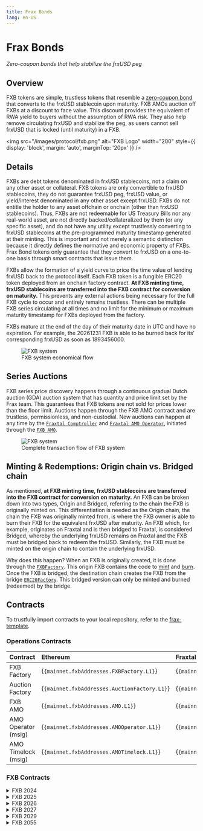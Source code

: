 ```yaml
---
title: Frax Bonds
lang: en-US
---
```


# Frax Bonds
*Zero-coupon bonds that help stabilize the frxUSD peg*

## Overview
FXB tokens are simple, trustless tokens that resemble a [zero-coupon bond](https://www.investopedia.com/terms/z/zero-couponbond.asp) that converts to the frxUSD stablecoin upon maturity. FXB AMOs auction off FXBs at a discount to face value. This discount provides the equivalent of RWA yield to buyers without the assumption of RWA risk. They also help remove circulating frxUSD and stabilize the peg, as users cannot sell frxUSD that is locked (until maturity) in a FXB.

<img
  src="/images/protocol/fxb.png"
  alt="FXB Logo"
  width="200"
  style={{ display: 'block', margin: 'auto', marginTop: '20px' }}
/>

## Details
FXBs are debt tokens denominated in frxUSD stablecoins, not a claim on any other asset or collateral. FXB tokens are only convertible to frxUSD stablecoins, they do not guarantee frxUSD peg, frxUSD value, or yield/interest denominated in any other asset except frxUSD. FXBs do not entitle the holder to any asset offchain or onchain (other than frxUSD stablecoins). Thus, FXBs are not redeemable for US Treasury Bills nor any real-world asset, are not directly backed/collateralized by them (or any specific asset), and do not have any utility except trustlessly converting to frxUSD stablecoins at the pre-programmed maturity timestamp generated at their minting. This is important and not merely a semantic distinction because it directly defines the normative and economic property of FXBs. Frax Bond tokens only guarantee that they convert to frxUSD on a one-to-one basis through smart contracts that issue them.

FXBs allow the formation of a yield curve to price the time value of lending frxUSD back to the protocol itself. Each FXB token is a fungible ERC20 token deployed from an onchain factory contract. **At FXB minting time, frxUSD stablecoins are transferred into the FXB contract for conversion on maturity.**  This prevents any external actions being necessary for the full FXB cycle to occur and entirely remains trustless. There can be multiple FXB series circulating at all times and no limit for the minimum or maximum maturity timestamp for FXBs deployed from the factory.

FXBs mature at the end of the day of their maturity date in UTC and have no expiration.  For example, the 20261231 FXB is able to be burned back for its' corresponding frxUSD as soon as 1893456000.

<figure style={{ textAlign: 'center', marginTop: '20px' }}>
  <img
    src="/images/protocol/fxb-black.png"
    alt="FXB system"
    style={{ display: 'block', margin: 'auto' }}
  />
  <figcaption style={{ marginTop: '10px', fontSize: '14px', color: '#555' }}>
    FXB system economical flow
  </figcaption>
</figure>


## Series Auctions
FXB series price discovery happens through a continuous gradual Dutch auction (GDA) auction system that has quantity and price limit set by the Frax team.  This guarantees that FXB tokens are not sold for prices lower than the floor limit. Auctions happen through the FXB AMO contract and are trustless, permissionless, and non-custodial.
New auctions can happen at any time by the [`Fraxtal Comptroller`](https://fraxscan.com/address/0xC4EB45d80DC1F079045E75D5d55de8eD1c1090E6) and [`Fraxtal AMO Operator`](https://fraxscan.com/address/0x5f25218ed9474b721d6a38c115107428E832fA2E), initiated through the [`FXB AMO`](https://fraxscan.com/address/0xE6ed07952dC9993DD52c6d991Fa809C00eBE58a3).

<figure style={{ textAlign: 'center', marginTop: '20px' }}>
  <img
    src="/images/protocol/fxb-amo-black.png"
    alt="FXB system"
    style={{ display: 'block', margin: 'auto' }}
  />
  <figcaption style={{ marginTop: '10px', fontSize: '14px', color: '#555' }}>
    Complete transaction flow of FXB system
  </figcaption>
</figure>


## Minting & Redemptions: Origin chain vs. Bridged chain
As mentioned, **at FXB minting time, frxUSD stablecoins are transferred into the FXB contract for conversion on maturity.**  An FXB can be broken down into two types, Origin and Bridged, referring to the chain the FXB is originally minted on.  This differentiation is needed as the Origin chain, the chain the FXB was originally minted from, is where the FXB owner is able to burn their FXB for the equivalent frxUSD after maturity.  An FXB which, for example, originates on Fraxtal and is then bridged to Fraxtal, is considered Bridged, whereby the underlying frxUSD remains on Fraxtal and the FXB must be bridged back to redeem the frxUSD.  Similarly, the FXB must be minted on the origin chain to contain the underlying frxUSD.

Why does this happen?  When an FXB is originally created, it is done through the [`FXBFactory`](https://github.com/FraxFinance/dev-frax-bonds/blob/develop/src/contracts/FXBFactory.sol).  This origin FXB contains the code to [mint](https://github.com/FraxFinance/dev-frax-bonds/blob/3608454b1e8a83b77b60afbd7ca541e2594bb1cd/src/contracts/FXB.sol#L110-L114) and [burn](https://github.com/FraxFinance/dev-frax-bonds/blob/3608454b1e8a83b77b60afbd7ca541e2594bb1cd/src/contracts/FXB.sol#L130-L134).  Once the FXB is bridged, the destination chain creates the FXB from the bridge [`ERC20Factory`](https://etherscan.io/address/0x6ca98f43719231d38f6426db64c7f3d5c7ce7876#code).  This bridged version can only be minted and burned (redeemed) by the bridge.

## Contracts
To trustfully import contracts to your local repository, refer to the [frax-template](https://github.com/fraxfinance/frax-template).

### Operations Contracts

| Contract            | Ethereum                                               | Fraxtal                                                |
| :------------------ | :----------------------------------------------------- | :----------------------------------------------------- |
| FXB Factory         | {<code>{mainnet.fxbAddresses.FXBFactory.L1}</code>}    | {<code>{mainnet.fxbAddresses.FXBFactory.L2}</code>}    |
| Auction Factory     | {<code>{mainnet.fxbAddresses.AuctionFactory.L1}</code>}| {<code>{mainnet.fxbAddresses.AuctionFactory.L2}</code>}|
| FXB AMO             | {<code>{mainnet.fxbAddresses.AMO.L1}</code>}           | {<code>{mainnet.fxbAddresses.AMO.L2}</code>}           |
| AMO Operator (msig) | {<code>{mainnet.fxbAddresses.AMOOperator.L1}</code>}   | {<code>{mainnet.fxbAddresses.AMOOperator.L2}</code>}   |
| AMO Timelock (msig) | {<code>{mainnet.fxbAddresses.AMOTimelock.L1}</code>}   | {<code>{mainnet.fxbAddresses.AMOTimelock.L2}</code>}   |

### FXB Contracts
<details>
<summary>FXB 2024</summary>
- **Origin Chain:** Ethereum<br />
- **Maturity Date:** December 31, 2024

| Contract  | Ethereum                                               | Fraxtal                                                |
| :-------- | :----------------------------------------------------- | :----------------------------------------------------- |
| Token     | {<code>{mainnet.fxbAddresses.FXB2024.L1}</code>}       | {<code>{mainnet.fxbAddresses.FXB2024.L2}</code>}       |
| Auction   | {<code>{mainnet.fxbAddresses.FXB2024Auction.L1}</code>}| {<code>{mainnet.fxbAddresses.FXB2024Auction.L2}</code>}|
| Oracle    | {<code>{mainnet.fxbAddresses.FXB2024Oracle.L1}</code>} | {<code>{mainnet.fxbAddresses.FXB2024Oracle.L2}</code>} |
</details>
<details>
<summary>FXB 2025</summary>
- **Origin Chain:** Fraxtal<br />
- **Maturity Date:** December 31, 2025

| Contract  | Ethereum                                               | Fraxtal                                                |
| :-------- | :----------------------------------------------------- | :----------------------------------------------------- |
| Token     | {<code>{mainnet.fxbAddresses.FXB2025.L1}</code>}       | {<code>{mainnet.fxbAddresses.FXB2025.L2}</code>}       |
| Auction   | {<code>{mainnet.fxbAddresses.FXB2025Auction.L1}</code>}| {<code>{mainnet.fxbAddresses.FXB2025Auction.L2}</code>}|
| Oracle    | {<code>{mainnet.fxbAddresses.FXB2025Oracle.L1}</code>} | {<code>{mainnet.fxbAddresses.FXB2025Oracle.L2}</code>} |
</details>
<details>
<summary>FXB 2026</summary>
- **Origin Chain:** Ethereum<br />
- **Maturity Date:** December 31, 2026

| Contract  | Ethereum                                               | Fraxtal                                                |
| :-------- | :----------------------------------------------------- | :----------------------------------------------------- |
| Token     | {<code>{mainnet.fxbAddresses.FXB2026.L1}</code>}       | {<code>{mainnet.fxbAddresses.FXB2026.L2}</code>}       |
| Auction   | {<code>{mainnet.fxbAddresses.FXB2026Auction.L1}</code>}| {<code>{mainnet.fxbAddresses.FXB2026Auction.L2}</code>}|
| Oracle    | {<code>{mainnet.fxbAddresses.FXB2026Oracle.L1}</code>} | {<code>{mainnet.fxbAddresses.FXB2026Oracle.L2}</code>} |
</details>
<details>
<summary>FXB 2027</summary>
- **Origin Chain:** Fraxtal<br />
- **Maturity Date:** December 31, 2027

| Contract  | Ethereum                                               | Fraxtal                                                |
| :-------- | :----------------------------------------------------- | :----------------------------------------------------- |
| Token     | {<code>{mainnet.fxbAddresses.FXB2027.L1}</code>}       | {<code>{mainnet.fxbAddresses.FXB2027.L2}</code>}       |
| Auction   | {<code>{mainnet.fxbAddresses.FXB2027Auction.L1}</code>}| {<code>{mainnet.fxbAddresses.FXB2027Auction.L2}</code>}|
| Oracle    | {<code>{mainnet.fxbAddresses.FXB2027Oracle.L1}</code>} | {<code>{mainnet.fxbAddresses.FXB2027Oracle.L2}</code>} |
</details>
<details>
<summary>FXB 2029</summary>
- **Origin Chain:** Fraxtal<br />
- **Maturity Date:** December 31, 2029

| Contract  | Ethereum                                               | Fraxtal                                                |
| :-------- | :----------------------------------------------------- | :----------------------------------------------------- |
| Token     | {<code>{mainnet.fxbAddresses.FXB2029.L1}</code>}       | {<code>{mainnet.fxbAddresses.FXB2029.L2}</code>}       |
| Auction   | {<code>{mainnet.fxbAddresses.FXB2029Auction.L1}</code>}| {<code>{mainnet.fxbAddresses.FXB2029Auction.L2}</code>}|
| Oracle    | {<code>{mainnet.fxbAddresses.FXB2029Oracle.L1}</code>} | {<code>{mainnet.fxbAddresses.FXB2029Oracle.L2}</code>} |
</details>
<details>
<summary>FXB 2055</summary>
- **Origin Chain:** Fraxtal<br />
- **Maturity Date:** December 31, 2055

| Contract  | Ethereum                                               | Fraxtal                                                |
| :-------- | :----------------------------------------------------- | :----------------------------------------------------- |
| Token     | {<code>{mainnet.fxbAddresses.FXB2055.L1}</code>}       | {<code>{mainnet.fxbAddresses.FXB2055.L2}</code>}       |
| Auction   | {<code>{mainnet.fxbAddresses.FXB2055Auction.L1}</code>}| {<code>{mainnet.fxbAddresses.FXB2055Auction.L2}</code>}|
| Oracle    | {<code>{mainnet.fxbAddresses.FXB2055Oracle.L1}</code>} | {<code>{mainnet.fxbAddresses.FXB2055Oracle.L2}</code>} |
</details>

